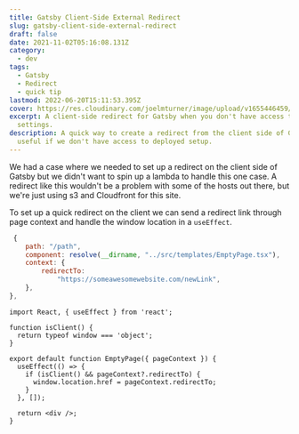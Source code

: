 ```yaml
---
title: Gatsby Client-Side External Redirect
slug: gatsby-client-side-external-redirect
draft: false
date: 2021-11-02T05:16:08.131Z
category:
  - dev
tags:
  - Gatsby
  - Redirect
  - quick tip
lastmod: 2022-06-20T15:11:53.395Z
cover: https://res.cloudinary.com/joelmturner/image/upload/v1655446459/Posts/gatsby-client-side-redirect.jpg
excerpt: A client-side redirect for Gatsby when you don't have access to the CloudFront
  settings.
description: A quick way to create a redirect from the client side of Gatsby. This is
  useful if we don't have access to deployed setup.
---
```


We had a case where we needed to set up a redirect on the client side of Gatsby but we didn't want to spin up a lambda to handle this one case. A redirect like this wouldn't be a problem with some of the hosts out there, but we're just using s3 and Cloudfront for this site.

To set up a quick redirect on the client we can send a redirect link through page context and handle the window location in a `useEffect`.

```javascript filename=gatsby-node.js
 {
    path: "/path",
    component: resolve(__dirname, "../src/templates/EmptyPage.tsx"),
    context: {
        redirectTo:
            "https://someawesomewebsite.com/newLink",
    },
},
```

```tsx filename=templates/emptyPage.tsx
import React, { useEffect } from 'react';

function isClient() {
  return typeof window === 'object';
}

export default function EmptyPage({ pageContext }) {
  useEffect(() => {
    if (isClient() && pageContext?.redirectTo) {
      window.location.href = pageContext.redirectTo;
    }
  }, []);

  return <div />;
}
```
